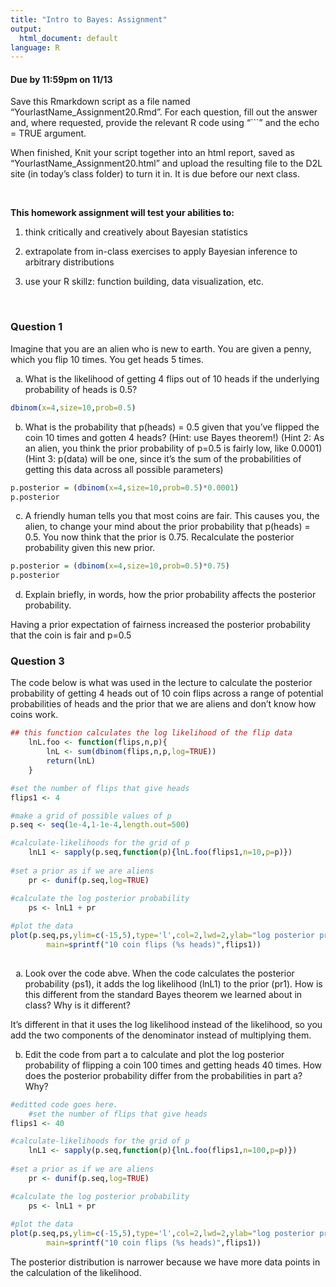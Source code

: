```yaml
---
title: "Intro to Bayes: Assignment"
output:
  html_document: default
language: R
---
```


<!-- To render the assignment in Rmarkdown, enter the command below in the R console -->
<!-- rmarkdown::render("Class_20_Assignment.Rmd") -->


#### Due by 11:59pm on 11/13

Save this Rmarkdown script as a file named “YourlastName_Assignment20.Rmd”. 
For each question, fill out the answer and, where requested, 
provide the relevant R code using "```" and the echo = TRUE argument.

When finished, Knit your script together into an html report, 
saved as “YourlastName_Assignment20.html” and upload the 
resulting file to the D2L site (in today’s class folder) to turn it in. 
It is due before our next class.

\

**This homework assignment will test your abilities to:**

1. think critically and creatively about Bayesian statistics

2. extrapolate from in-class exercises to apply Bayesian inference to arbitrary distributions

3. use your R skillz: function building, data visualization, etc.

\

### Question 1

Imagine that you are an alien who is new to earth. You are given a penny, which you flip 10 times. You get heads 5 times.

a) What is the likelihood of getting 4 flips out of 10 heads if the underlying probability of heads is 0.5?
```r
dbinom(x=4,size=10,prob=0.5)
```

b) What is the probability that p(heads) = 0.5 given that you've flipped the coin 10 times and gotten 4 heads?
(Hint: use Bayes theorem!)
(Hint 2: As an alien, you think the prior probability of p=0.5 is fairly low, like 0.0001)
(Hint 3: p(data) will be one, since it's the sum of the probabilities of getting this data across all possible parameters)
```r
p.posterior = (dbinom(x=4,size=10,prob=0.5)*0.0001)
p.posterior
```

c) A friendly human tells you that most coins are fair. This causes you, the alien, to change your mind about the prior probability that
p(heads) = 0.5. You now think that the prior is 0.75. Recalculate the posterior probability given this new prior.

```r
p.posterior = (dbinom(x=4,size=10,prob=0.5)*0.75)
p.posterior
```

d) Explain briefly, in words, how the prior probability affects the posterior probability.

Having a prior expectation of fairness increased the posterior probability that the coin is fair and p=0.5

### Question 3

The code below is what was used in the lecture to calculate the posterior probability of getting 4 heads out of 10 coin flips 
across a range of potential probabilities of heads and the prior that we are aliens and don't know how coins work.
```r
## this function calculates the log likelihood of the flip data
	lnL.foo <- function(flips,n,p){
		lnL <- sum(dbinom(flips,n,p,log=TRUE))
		return(lnL)
	}

#set the number of flips that give heads
flips1 <- 4

#make a grid of possible values of p
p.seq <- seq(1e-4,1-1e-4,length.out=500)

#calculate-likelihoods for the grid of p
	lnL1 <- sapply(p.seq,function(p){lnL.foo(flips1,n=10,p=p)})
	
#set a prior as if we are aliens
	pr <- dunif(p.seq,log=TRUE)

#calculate the log posterior probability
	ps <- lnL1 + pr
	
#plot the data
plot(p.seq,ps,ylim=c(-15,5),type='l',col=2,lwd=2,ylab="log posterior probability",xlab="values of p",
	 	main=sprintf("10 coin flips (%s heads)",flips1))
	
```

a) Look over the code abve. When the code calculates the posterior probability (ps1), it adds the log likelihood (lnL1) to the prior (pr1).
How is this different from the standard Bayes theorem we learned about in class? Why is it different?

It's different in that it uses the log likelihood instead of the likelihood, so you add the two components of the denominator instead of multiplying them.


b) Edit the code from part a to calculate and plot the log posterior probability of flipping a coin 100 times and getting heads 40 times. 
How does the posterior probability differ from the probabilities in part a? Why?
	
```r
#editted code goes here.	
	#set the number of flips that give heads
flips1 <- 40

#calculate-likelihoods for the grid of p
	lnL1 <- sapply(p.seq,function(p){lnL.foo(flips1,n=100,p=p)})
	
#set a prior as if we are aliens
	pr <- dunif(p.seq,log=TRUE)

#calculate the log posterior probability
	ps <- lnL1 + pr
	
#plot the data
plot(p.seq,ps,ylim=c(-15,5),type='l',col=2,lwd=2,ylab="log posterior probability",xlab="values of p",
	 	main=sprintf("10 coin flips (%s heads)",flips1))
```

The posterior distribution is narrower because we have more data points in the calculation of the likelihood.